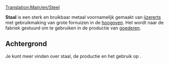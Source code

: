 [[Translation:Main/en/Steel]]
{{nl/Vracht|name=Staal
|image=Steel.png
|geproduceerd=[[Main/nl/Hoogoven|Hoogoven]]
|geaccepteerd=[[Main/nl/Fabriek|Fabriek]]
}}

'''Staal''' is een sterk en bruikbaar metaal voornamelijk gemaakt van [[Main/nl/IJzererts|ijzererts]] met gebruikmaking van grote fornuizen in de [[Main/nl/Hoogoven|hoogoven]]. Het wordt naar de fabriek gestuurd om te gebruiken in de productie van [[Main/nl/Goederen|goederen]].

==Achtergrond==
Je kunt meer vinden over staal, de productie en het gebruik op [http://www.wikipedia.org/wiki/Steel ].